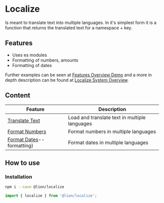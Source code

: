 
<Meta title="Localize/Intro" />

# Localize

Is meant to translate text into multiple languages.
In it's simplest form it is a function that returns the translated text for a namespace + key.

## Features

- Uses es modules
- Formatting of numbers, amounts
- Formatting of dates

Further examples can be seen at [Features Overview Demo](?path=/docs/localize-features-overview--translate-text) and a more in depth description can be found at [Localize System Overview](?path=/docs/localize-system-overview--page).

## Content

| Feature                                                               | Description                                   |
| --------------------------------------------------------------------- | --------------------------------------------- |
| [Translate Text](?path=/docs/localize-translate-text--function-story) | Load and translate text in multiple languages |
| [Format Numbers](?path=/docs/localize-numbers--formatting)            | Format numbers in multiple languages          |
| [Format Dates](?path=/docs/localize-dates--formatting)--formatting)                | Format dates in multiple languages            |

## How to use

### Installation

```sh
npm i --save @lion/localize
```

```js
import { localize } from '@lion/localize';
```
